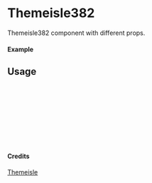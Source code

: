 
<Meta of={Themeisle382} title="Themeisle/Themeisle382" />

# Themeisle382

Themeisle382 component with different props.

#### Example

<Canvas of={Themeisle382.Primary} />

## Usage

```ts
import { Themeisle382 } from "yadl-ui";

const Example = () => {
  return (
      <Themeisle382 />
  );
};

export default Example;
```

#### Credits
[Themeisle](https://themeisle.com/illustrations/)
